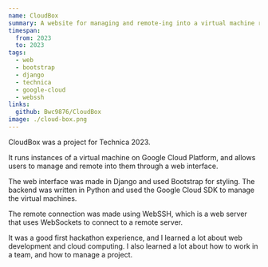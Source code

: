 ```yaml
---
name: CloudBox
summary: A website for managing and remote-ing into a virtual machine running in the cloud
timespan:
  from: 2023
  to: 2023
tags:
  - web
  - bootstrap
  - django
  - technica
  - google-cloud
  - webssh
links:
  github: Bwc9876/CloudBox
image: ./cloud-box.png
---
```



CloudBox was a project for <ExtLink href="https://technica-2023.devpost.com/">Technica 2023</ExtLink>.

It runs instances of a virtual machine on Google Cloud Platform, and allows users to manage and remote into them through a web interface.

The web interface was made in Django and used Bootstrap for styling. The backend was written in Python and used the Google Cloud SDK to manage the virtual machines.

The remote connection was made using WebSSH, which is a web server that uses WebSockets to connect to a remote server.

It was a good first hackathon experience, and I learned a lot about web development and cloud computing.
I also learned a lot about how to work in a team, and how to manage a project.
